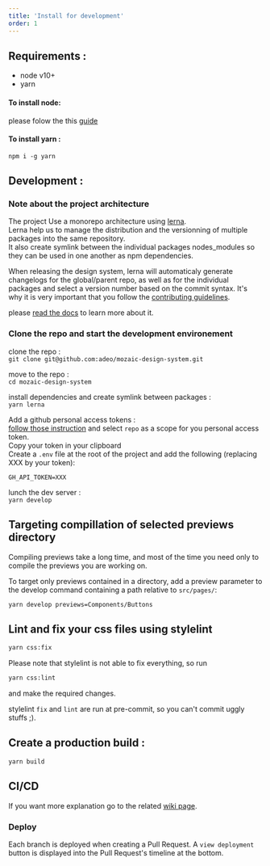 ```yaml
---
title: 'Install for development'
order: 1
---
```


## Requirements :

- node v10+
- yarn

#### To install node:

please folow the this [guide](https://nodejs.org/en/download/package-manager/)

#### To install yarn :

`npm i -g yarn`

## Development :

### Note about the project architecture

The project Use a monorepo architecture using [lerna](https://github.com/lerna/lerna/).  
Lerna help us to manage the distribution and the versionning of multiple packages into the same repository.  
It also create symlink between the individual packages nodes_modules so they can be used in one another as npm dependencies.

When releasing the design system, lerna will automaticaly generate changelogs for the global/parent repo, as well as for the individual packages and select a version number based on the commit syntax. It's why it is very important that you follow the [contributing guidelines](/Contributing/Prerequisite/GitConventions/).

please [read the docs](https://github.com/lerna/lerna/) to learn more about it.

### Clone the repo and start the development environement

clone the repo :  
`git clone git@github.com:adeo/mozaic-design-system.git`

move to the repo :  
`cd mozaic-design-system`

install dependencies and create symlink between packages :  
`yarn lerna`

Add a github personal access tokens :  
[follow those instruction](https://help.github.com/en/articles/creating-a-personal-access-token-for-the-command-line) and select `repo` as a scope for you personal access token.  
Copy your token in your clipboard  
Create a `.env` file at the root of the project and add the following (replacing XXX by your token):

```
GH_API_TOKEN=XXX
```

lunch the dev server :  
`yarn develop`

## Targeting compillation of selected previews directory

Compiling previews take a long time, and most of the time you need only to compile the previews you are working on.

To target only previews contained in a directory, add a preview parameter to the develop command containing a path relative to `src/pages/`:

`yarn develop previews=Components/Buttons`

## Lint and fix your css files using stylelint

```bash
yarn css:fix
```

Please note that stylelint is not able to fix everything, so run

```bash
yarn css:lint
```

and make the required changes.

stylelint `fix` and `lint` are run at pre-commit, so you can't commit uggly stuffs ;).

## Create a production build :

`yarn build`

## CI/CD

If you want more explanation go to the related [wiki page](https://github.com/adeo/mozaic-design-system/wiki/CI-CD).

### Deploy

Each branch is deployed when creating a Pull Request. A `view deployment` button is displayed into the Pull Request's timeline at the bottom.
